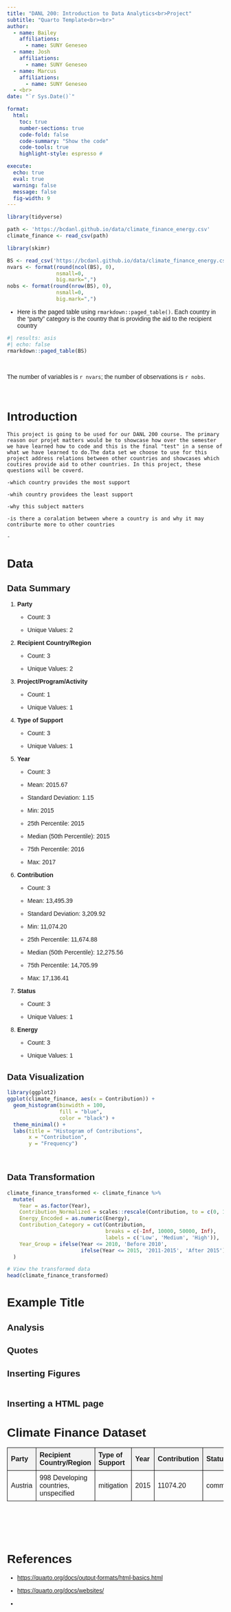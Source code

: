 ```yaml
---
title: "DANL 200: Introduction to Data Analytics<br>Project"
subtitle: "Quarto Template<br><br>" 
author: 
  - name: Bailey
    affiliations:
      - name: SUNY Geneseo
  - name: Josh
    affiliations:
      - name: SUNY Geneseo
  - name: Marcus
    affiliations:
      - name: SUNY Geneseo
  - <br>
date: "`r Sys.Date()`"

format: 
  html:
    toc: true
    number-sections: true
    code-fold: false      
    code-summary: "Show the code"
    code-tools: true
    highlight-style: espresso # 

execute: 
  echo: true
  eval: true
  warning: false
  message: false
  fig-width: 9
---
```


```r
library(tidyverse)

path <- 'https://bcdanl.github.io/data/climate_finance_energy.csv'
climate_finance <- read_csv(path)

library(skimr)

```

```r
BS <- read_csv('https://bcdanl.github.io/data/climate_finance_energy.csv')
nvars <- format(round(ncol(BS), 0), 
                nsmall=0, 
                big.mark=",") 
nobs <- format(round(nrow(BS), 0), 
                nsmall=0, 
                big.mark=",")
```

-   Here is the paged table using `rmarkdown::paged_table()`. Each country in the "party" category is the country that is providing the aid to the recipient country

```r
#| results: asis
#| echo: false
rmarkdown::paged_table(BS) 
```

<br>

The number of variables is `r nvars`; the number of observations is `r nobs`.

<br>

# Introduction

```         
This project is going to be used for our DANL 200 course. The primary reason our projet matters would be to showcase how over the semester we have learned how to code and this is the final "test" in a sense of what we have learned to do.The data set we choose to use for this project address relations between other countries and showcases which coutires provide aid to other countries. In this project, these questions will be coverd.

-which country provides the most support

-whih country providees the least support

-why this subject matters

-is there a coralation between where a country is and why it may contriburte more to other countries

-
```

# Data

## Data Summary

1.  **Party**

    -   Count: 3

    -   Unique Values: 2

2.  **Recipient Country/Region**

    -   Count: 3

    -   Unique Values: 2

3.  **Project/Program/Activity**

    -   Count: 1

    -   Unique Values: 1

4.  **Type of Support**

    -   Count: 3

    -   Unique Values: 1

5.  **Year**

    -   Count: 3

    -   Mean: 2015.67

    -   Standard Deviation: 1.15

    -   Min: 2015

    -   25th Percentile: 2015

    -   Median (50th Percentile): 2015

    -   75th Percentile: 2016

    -   Max: 2017

6.  **Contribution**

    -   Count: 3

    -   Mean: 13,495.39

    -   Standard Deviation: 3,209.92

    -   Min: 11,074.20

    -   25th Percentile: 11,674.88

    -   Median (50th Percentile): 12,275.56

    -   75th Percentile: 14,705.99

    -   Max: 17,136.41

7.  **Status**

    -   Count: 3

    -   Unique Values: 1

8.  **Energy**

    -   Count: 3

    -   Unique Values: 1

## Data Visualization

```r
library(ggplot2)
ggplot(climate_finance, aes(x = Contribution)) +
  geom_histogram(binwidth = 100,
                 fill = "blue", 
                 color = "black") +
  theme_minimal() +
  labs(title = "Histogram of Contributions",
       x = "Contribution",
       y = "Frequency")

 
```

## Data Transformation

```r

climate_finance_transformed <- climate_finance %>%
  mutate(
    Year = as.factor(Year),
    Contribution_Normalized = scales::rescale(Contribution, to = c(0, 1)),
    Energy_Encoded = as.numeric(Energy),
    Contribution_Category = cut(Contribution, 
                                breaks = c(-Inf, 10000, 50000, Inf), 
                                labels = c('Low', 'Medium', 'High')),
    Year_Group = ifelse(Year <= 2010, 'Before 2010', 
                        ifelse(Year <= 2015, '2011-2015', 'After 2015'))
  )

# View the transformed data
head(climate_finance_transformed)


```

# Example Title {.unnumbered}

## Analysis

## Quotes

## Inserting Figures

```r

```

## Inserting a HTML page

```{=html}
<!DOCTYPE html>
<html>
<head>
    <title>Climate Finance Data</title>
    <style>
        body {
            font-family: Arial, sans-serif;
            margin: 40px;
        }
        table {
            border-collapse: collapse;
            width: 100%;
        }
        th, td {
            border: 1px solid black;
            text-align: left;
            padding: 8px;
        }
        th {
            background-color: #f2f2f2;
        }
    </style>
</head>
<body>
    <h1>Climate Finance Dataset</h1>
    <table>
    <tr>
        <th>Party</th>
        <th>Recipient Country/Region</th>
        <th>Type of Support</th>
        <th>Year</th>
        <th>Contribution</th>
        <th>Status</th>
        <th>Energy</th>
    </tr>
    <tr>
        <td>Austria</td>
        <td>998 Developing countries, unspecified</td>
        <td>mitigation</td>
        <td>2015</td>
        <td>11074.20</td>
        <td>committed</td>
        <td>FALSE</td>
    </tr>
</table>
</body>
</html>
```
<br><br><br><br>

# References

-   <https://quarto.org/docs/output-formats/html-basics.html>

-   <https://quarto.org/docs/websites/>

-   
